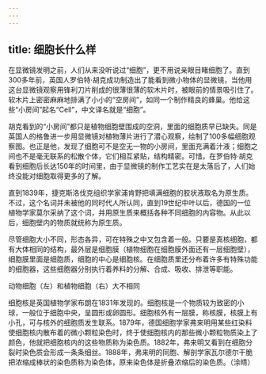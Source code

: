 ```yaml
---
---
---
```

title: 细胞长什么样
---




在显微镜发明之前，人们从来没听说过“细胞”，更不用说亲眼目睹细胞了。直到300多年前，英国人罗伯特·胡克成功制造出了能看到微小物体的显微镜，当他用这台显微镜观察用锋利刀片削成的很薄很薄的软木片时，被眼前的情景吸引住了。软木片上密密麻麻地排满了小小的“空房间”，如同一个制作精良的蜂巢。他给这些“小房间”起名“Cell”，中文译名就是“细胞”。

胡克看到的“小房间”都只是植物细胞壁围成的空洞，里面的细胞质早已缺失。同是英国人的格鲁进一步用显微镜对植物薄片进行了潜心观察，绘制了100多幅细胞观察图。也正是他，发现了细胞可不是空无一物的小房间，里面充满着汁液；细胞之间也不是毫无联系的松散个体，它们相互紧贴，结构精密。可惜，在罗伯特·胡克看到细胞后长达150年的时间里，由于显微镜的制作工艺实在是太落后了，人们始终没能对细胞取得更多的了解。

直到1839年，捷克斯洛伐克组织学家浦肯野把填满细胞的胶状液取名为原生质。不过，这个名词并未被他的同时代人所认同，直到19世纪中叶以后，德国的一位植物学家莫尔采纳了这个词，并用原生质来概括各种不同细胞的内容物。从此以后，细胞壁内的物质就统称为原生质。

尽管细胞大小不同，形态各异，可在特殊之中又包含着一般。只要是真核细胞，都有大体相同的结构，最外层是细胞膜（植物细胞在细胞膜外面还有一层细胞壁），细胞膜里面是细胞质，细胞的中心是细胞核。在细胞质里还分布着许多有特殊功能的细胞器，这些细胞器分别执行着养料的分解、合成、吸收、排泄等职能。

动物细胞（左）和植物细胞（右）大不相同



细胞核是英国植物学家布朗在1831年发现的。细胞核是一个物质较为致密的小球，一般位于细胞中央，呈圆形或卵圆形。细胞核外有一层膜，称核膜，核膜上有小孔，可与核外的细胞质发生联系。1879年，德国细胞学家弗来明用某些红染料使细胞核内散布着的微小颗粒染色时，终于使细胞核内的那些微小颗粒物质染上了颜色，他就把细胞核内的这些物质称为染色质。1882年，弗来明又看到在细胞分裂时染色质会形成一条条细丝。1888年，弗来明的同胞、解剖学家瓦尔德尔干脆把浓缩成棒状的染色质称为染色体，原来染色体是折叠浓缩后的染色质。（涂皘）